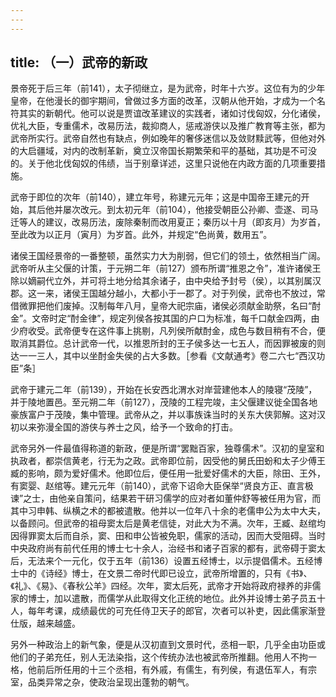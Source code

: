 ```yaml
---
---
---
```

title: （一）武帝的新政
---



景帝死于后三年（前141），太子彻继立，是为武帝，时年十六岁。这位有为的少年皇帝，在他漫长的御宇期间，曾做过多方面的改革，汉朝从他开始，才成为一个名符其实的新朝代。他可以说是贾谊改革建议的实践者，诸如讨伐匈奴，分化诸侯，优礼大臣，专重儒术，改易历法，裁抑商人，惩戒游侠以及推广教育等主张，都为武帝所实行。武帝自然也有缺点，例如晚年的奢侈迷信以及敛财黩武等，但他对外的大启疆域，对内的改制革新，奠立汉帝国长期繁荣和平的基础，其功是不可没的。关于他北伐匈奴的伟绩，当于别章详述，这里只说他在内政方面的几项重要措施。

武帝于即位的次年（前140），建立年号，称建元元年；这是中国帝王建元的开始，其后他并屡次改元。到太初元年（前104），他接受朝臣公孙卿、壶遂、司马迁等人的建议，改易历法，废除秦制而改用夏正；秦历以十月（即亥月）为岁首，至此改为以正月（寅月）为岁首。此外，并规定“色尚黄，数用五”。

诸侯王国经景帝的一番整顿，虽然实力大为削弱，但它们的领土，依然相当广阔。武帝听从主父偃的计策，于元朔二年（前127）颁布所谓“推恩之令”，准许诸侯王除以嫡嗣代立外，并可将土地分给其余诸子，由中央给予封号（侯），以其别属汉郡。这一来，诸侯王国越分越小，大都小于一郡了。对于列侯，武帝也不放过，常借微罪把他们废掉。汉制每年八月，皇帝大祀宗庙，诸侯必须献金助祭，名曰“酎金”。文帝时定“酎金律”，规定列侯各按其国的户口为标准，每千口献金四两，由少府收受。武帝便专在这件事上挑剔，凡列侯所献酎金，成色与数目稍有不合，便取消其爵位。总计武帝一代，以推恩所封的王子侯多达一七五人，而因罪被废的则达一一三人，其中以坐酎金失侯的占大多数。［参看《文献通考》卷二六七“西汉功臣”条］

武帝于建元二年（前139），开始在长安西北渭水对岸营建他本人的陵寝“茂陵”，并于陵地置邑。至元朔二年（前127），茂陵的工程完竣，主父偃建议徙全国各地豪族富户于茂陵，集中管理。武帝从之，并以事族诛当时的关东大侠郭解。这对汉初以来弥漫全国的游侠与养士之风，给予一个致命的打击。

武帝另外一件最值得称道的新政，便是所谓“罢黜百家，独尊儒术”。汉初的皇室和执政者，都崇信黄老，行无为之政。武帝即位前，因受他的舅氏田蚡和太子少傅王臧的影响，颇为爱好儒术。他即位后，便任用一批爱好儒术的大臣，除田、王外，有窦婴、赵绾等。建元元年（前140），武帝下诏命大臣保举“贤良方正、直言极谏”之士，由他亲自策问，结果若干研习儒学的应对者如董仲舒等被任用为官，而其中习申韩、纵横之术的都被遣散。他并以一位年八十余的老儒申公为太中大夫，以备顾问。但武帝的祖母窦太后是黄老信徒，对此大为不满。次年，王臧、赵绾均因得罪窦太后而自杀，窦、田和申公皆被免职，儒家的活动，因而大受阻碍。当时中央政府尚有前代任用的博士七十余人，治经书和诸子百家的都有，武帝碍于窦太后，无法来个一元化，仅于五年（前136）设置五经博士，以示提倡儒术。五经博士中的《诗经》博士，在文景二帝时代即已设立，武帝所增置的，只有《书》、《礼》、《易》、《春秋公羊》四经。次年，窦太后死，武帝才开始将政府禄养的非儒家的博士，加以遣散，而儒学从此取得文化正统的地位。此外并设博士弟子员五十人，每年考课，成绩最优的可充任侍卫天子的郎官，次者可以补吏，因此儒家渐登仕版，越来越盛。

另外一种政治上的新气象，便是从汉初直到文景时代，丞相一职，几乎全由功臣或他们的子弟充任，别人无法染指，这个传统办法也被武帝所推翻。他用人不拘一格，他前后所任用的十三个丞相，有外戚，有儒生，有列侯，有退伍军人，有宗室，品类异常之杂，使政治呈现出蓬勃的朝气。